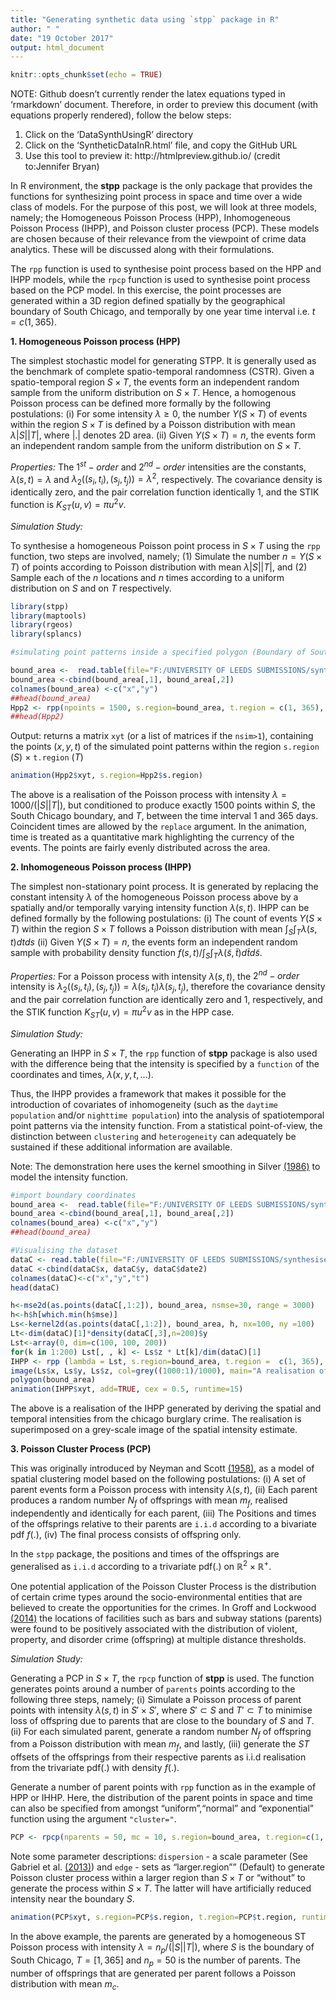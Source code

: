 ```yaml
---
title: "Generating synthetic data using `stpp` package in R"
author: " "
date: "19 October 2017"
output: html_document
---
```


```r
knitr::opts_chunk$set(echo = TRUE)
```
NOTE: Github doesn't currently render the latex equations typed in 'rmarkdown' document. Therefore, in order to preview this document (with equations properly rendered), follow the below steps:

1. Click on the 'DataSynthUsingR' directory
2. Click on the 'SyntheticDataInR.html' file, and copy the GitHub URL
3. Use this tool to preview it: http://htmlpreview.github.io/  (credit to:Jennifer Bryan)

In R environment, the **stpp** package is the only package that provides the functions for synthesizing point process in space and time over a wide class of models. For the purpose of this post, we will look at three models, namely; the Homogeneous Poisson Process (HPP), Inhomogeneous Poisson Process (IHPP), and Poisson cluster process (PCP). These models are chosen because of their relevance from the viewpoint of crime data analytics. These will be discussed along with their formulations. 

The `rpp` function is used to synthesise point process based on the HPP and IHPP models, while the ` rpcp` function is used to synthesise point process based on the PCP model. In this exercise, the point processes are generated within a 3D region defined spatially by the geographical boundary of South Chicago, and temporally by one year time interval i.e. $t =c(1, 365)$.

**1. Homogeneous Poisson process (HPP)**

The simplest stochastic model for generating STPP. It is generally used as the benchmark of complete spatio-temporal randomness (CSTR). Given a spatio-temporal region $S\times T$, the events form an independent random sample from the uniform distribution on $S\times T$. Hence, a homogenous Poisson process can be defined more formally by the following postulations:
(i)	For some intensity $\lambda \ge 0$, the number $Y(S\times T)$ of events within the region $S\times T$ is defined by a Poisson distribution with mean $\lambda |S||T|$, where $|.|$ denotes 2D area.
(ii)	Given $Y(S\times T)=n$, the events form an independent random sample from the uniform distribution on $S\times T$.

  *Properties:*
The $1^{st}-order$ and $2^{nd}-order$ intensities are the constants, $\lambda(s,t)=\lambda$ and $\lambda_2((s_i,t_i), (s_j,t_j))=\lambda^2$, respectively. The covariance density is identically zero, and the pair correlation function identically 1, and the STIK function is $K_{ST}(u,v)=\pi u^2v$.

  *Simulation Study:*
  
To synthesise a homogeneous Poisson point process in $S\times T$ using the `rpp` function, two steps are involved, namely; (1) Simulate the number $n=Y(S\times T)$ of points according to Poisson distribution with mean $\lambda|S||T|$, and (2) Sample each of the $n$ locations and $n$ times according to a uniform distribution on $S$ and on $T$ respectively.


```r
library(stpp)
library(maptools)
library(rgeos)
library(splancs)
```

```r
#simulating point patterns inside a specified polygon (Boundary of South Chicago defined by two-column coordinates)

bound_area <-  read.table(file="F:/UNIVERSITY OF LEEDS SUBMISSIONS/synthesised data/rmarkdown/bound_coords.csv", sep=",",head=T)
bound_area <-cbind(bound_area[,1], bound_area[,2])
colnames(bound_area) <-c("x","y")
##head(bound_area)
Hpp2 <- rpp(npoints = 1500, s.region=bound_area, t.region = c(1, 365), discrete.time=TRUE)
##head(Hpp2)

```
Output: returns a matrix `xyt` (or a list of matrices if the `nsim>1`), containing the points $(x,y,t)$ of the simulated point patterns within the region `s.region` $(S)$ $\times$ `t.region` $(T)$ 

```r
animation(Hpp2$xyt, s.region=Hpp2$s.region)
```

The above is a realisation of the Poisson process with intensity $\lambda=1000/(|S||T|)$, but conditioned to produce exactly 1500 points within $S$, the South Chicago boundary, and $T$, between the time interval 1 and 365 days. Coincident times are allowed by the `replace` argument. In the animation, time is treated as a quantitative mark highlighting the currency of the events. The points are fairly evenly distributed across the area.

**2. Inhomogeneous Poisson process (IHPP)**

The simplest non-stationary point process. It is generated by replacing the constant intensity $\lambda$ of the homogeneous Poisson process above by a spatially and/or temporally varying intensity function $\lambda(s,t)$. IHPP can be defined formally by the following postulations: (i) The count of events $Y(S\times T)$ within the region $S\times T$ follows a Poisson distribution with mean $\int_S \int_T \lambda(s,t)dt ds$ (ii) Given $Y(S\times T)=n$, the events form an independent random sample with probability density function $f(s,t)/ \int_S \int_T \lambda(\widetilde{s},\widetilde{t})d\widetilde{t} d\widetilde{s}$.

  *Properties:*
For a Poisson process with intensity $\lambda(s,t)$, the $2^{nd}-order$ intensity is $\lambda_2((s_i,t_i), (s_j,t_j))= \lambda (s_i,t_i)\lambda (s_j,t_j)$, therefore the covariance density and the pair correlation function are identically zero and 1, respectively, and the STIK function $K_{ST}(u,v)=\pi u^2v$ as in the HPP case.

  *Simulation Study:*

Generating an IHPP in $S\times T$, the `rpp` function of **stpp** package is also used with the difference being that the intensity is specified by a `function` of the coordinates and times, $\lambda(x,y,t,...)$. 

Thus, the IHPP provides a framework that makes it possible for the introduction of covariates of inhomogeneity (such as the `daytime population` and/or `nighttime population`) into the analysis of spatiotemporal point patterns via the intensity function. From a statistical point-of-view, the distinction between `clustering` and `heterogeneity` can adequately be sustained if these additional information are available. 

Note: The demonstration here uses the kernel smoothing in Silver [(1986)](http://www.stat.ufl.edu/~rrandles/sta6934/smhandout.pdf) to model the intensity function.


```r
#import boundary coordinates
bound_area <-  read.table(file="F:/UNIVERSITY OF LEEDS SUBMISSIONS/synthesised data/rmarkdown/bound_coords.csv", sep=",",head=T)
bound_area <-cbind(bound_area[,1], bound_area[,2])
colnames(bound_area) <-c("x","y")
##head(bound_area)
```

```r
#Visualising the dataset
dataC <- read.table(file="F:/UNIVERSITY OF LEEDS SUBMISSIONS/synthesised data/rmarkdown/chicago_burglary.csv", sep=",",head=T)
dataC <-cbind(dataC$x, dataC$y, dataC$date2)
colnames(dataC)<-c("x","y","t")
head(dataC)
```    

```r


h<-mse2d(as.points(dataC[,1:2]), bound_area, nsmse=30, range = 3000)
h<-h$h[which.min(h$mse)]
Ls<-kernel2d(as.points(dataC[,1:2]), bound_area, h, nx=100, ny =100)
Lt<-dim(dataC)[1]*density(dataC[,3],n=200)$y
Lst<-array(0, dim=c(100, 100, 200))
for(k in 1:200) Lst[, , k] <- Ls$z * Lt[k]/dim(dataC)[1]
IHPP <- rpp (lambda = Lst, s.region=bound_area, t.region =  c(1, 365), discrete.time = TRUE)
image(Ls$x, Ls$y, Ls$z, col=grey((1000:1)/1000), main="A realisation of Inhomo. Poisson process")
polygon(bound_area)
animation(IHPP$xyt, add=TRUE, cex = 0.5, runtime=15)

```
The above is a realisation of the IHPP generated by deriving the spatial and temporal intensities from the chicago burglary crime. The realisation is superimposed on a grey-scale image of the spatial intensity estimate. 

**3. Poisson Cluster Process (PCP)**

This was originally introduced by Neyman and Scott [(1958)]( http://www.jstor.org/stable/pdf/2983905.pdf?refreqid=excelsior%3A020e8dde44827e1c371f9862f146172a), as a model of spatial clustering model based on the following postulations: (i) A set of parent events form a Poisson process with intensity $\lambda(s,t)$, (ii) Each parent produces a random number $N_f$ of offsprings with mean $m_f$, realised independently and identically for each parent, (iii) The Positions and times of the offsprings relative to their parents are `i.i.d` according to a bivariate pdf $f(.)$, (iv) The final process consists of offspring only.

In the `stpp` package, the positions and times of the offsprings are generalised as `i.i.d` according to a trivariate pdf(.) on $\mathbb{R}^2 \times \mathbb{R}^+$.

One potential application of the Poisson Cluster Process is the distribution of certain crime types around the socio-environmental entities that are believed to create the opportunities for the crimes. In Groff and Lockwood [(2014)]( https://scholar.google.co.uk/scholar?dcr=0&um=1&ie=UTF-8&lr&q=related:zgfWWX2PrBfIxM:scholar.google.com/) the locations of facilities such as bars and subway stations (parents) were found to be positively associated with the distribution of violent, property, and disorder crime (offspring) at multiple distance thresholds. 

  *Simulation Study:*
  
Generating a PCP in $S\times T$, the `rpcp` function of **stpp** is used. The function generates points around a number of `parents` points according to the following three steps, namely; (i) Simulate a Poisson process of parent points with intensity $\lambda(s,t)$ in $S'\times S'$, where $S'\subset S$ and $T'\subset T$ to minimise loss of offspring due to parents that are close to the boundary of $S$ and $T$. (ii) For each simulated parent, generate a random number $N_f$ of offspring from a Poisson distribution with mean $m_f$, and lastly, (iii) generate the $ST$ offsets of the offsprings from their respective parents as i.i.d realisation from the trivariate pdf(.) with density $f(.)$.

Generate a number of parent points with `rpp` function as in the example of HPP  or IHHP. Here, the distribution of the parent points in space and time can also be specified from amongst "uniform","normal" and "exponential" function using the argument `"cluster="`. 

```r
PCP <- rpcp(nparents = 50, mc = 10, s.region=bound_area, t.region=c(1, 365), cluster=c("normal"), dispersion = c(5000, 5))
```

Note some parameter descriptions:
`dispersion` - a scale parameter (See Gabriel et al. [(2013)]( https://r-forge.r-project.org/scm/viewvc.php/*checkout*/pkg/inst/doc/stpp.pdf?revision=61&root=stpp&pathrev=61)) and `edge` - sets as "larger.region"" (Default)  to generate Poisson cluster process within a larger region than $S\times T$ or "without" to generate the process within $S\times T$. The latter will have artificially reduced intensity near the boundary $S$.

```r
animation(PCP$xyt, s.region=PCP$s.region, t.region=PCP$t.region, runtime=5)   
```

In the above example, the parents are generated by a homogeneous ST Poisson process with intensity $\lambda=n_p/(|S||T|)$, where $S$ is the boundary of South Chicago, $T=[1, 365]$ and $n_p=50$ is the number of parents. The number of offsprings that are generated per parent follows a Poisson distribution with mean $m_c$.


